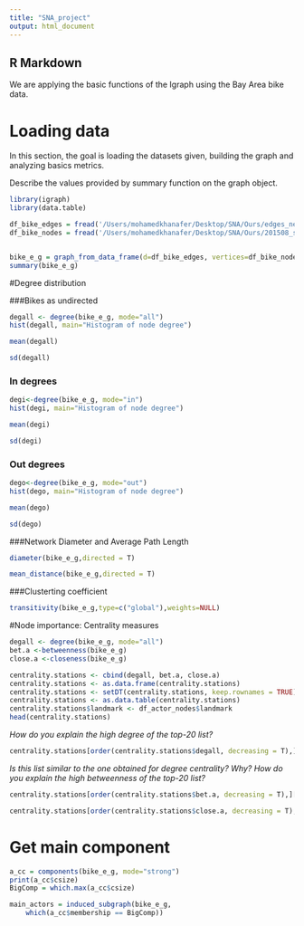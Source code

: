 ```yaml
---
title: "SNA_project"
output: html_document
---
```


## R Markdown

We are applying the basic functions of the Igraph using the Bay Area bike data.


# Loading data

In this section, the goal is loading the datasets given, building the graph and analyzing basics metrics. 

Describe the values provided by summary function on the graph object.

```r

library(igraph)
library(data.table)

df_bike_edges = fread('/Users/mohamedkhanafer/Desktop/SNA/Ours/edges_new.csv',  header=T)
df_bike_nodes = fread('/Users/mohamedkhanafer/Desktop/SNA/Ours/201508_station_data.csv',  header = T)


bike_e_g = graph_from_data_frame(d=df_bike_edges, vertices=df_bike_nodes, directed=T) 
summary(bike_e_g)
```

#Degree distribution

###Bikes as undirected
```r

degall <- degree(bike_e_g, mode="all")
hist(degall, main="Histogram of node degree")

mean(degall)

sd(degall)
```


### In degrees
```r

degi<-degree(bike_e_g, mode="in")
hist(degi, main="Histogram of node degree")

mean(degi)

sd(degi)
```



### Out degrees
```r
dego<-degree(bike_e_g, mode="out")
hist(dego, main="Histogram of node degree")

mean(dego)

sd(dego)
```

###Network Diameter and Average Path Length
```r
diameter(bike_e_g,directed = T)

mean_distance(bike_e_g,directed = T)
```

###Clusterting coefficient
```r
transitivity(bike_e_g,type=c("global"),weights=NULL)
```


#Node importance: Centrality measures

```r
degall <- degree(bike_e_g, mode="all")
bet.a <-betweenness(bike_e_g)
close.a <-closeness(bike_e_g)

centrality.stations <- cbind(degall, bet.a, close.a)
centrality.stations <- as.data.frame(centrality.stations)
centrality.stations <- setDT(centrality.stations, keep.rownames = TRUE)[]
centrality.stations <- as.data.table(centrality.stations)
centrality.stations$landmark <- df_actor_nodes$landmark
head(centrality.stations)
```

*How do you explain the high degree of the top-20 list? *
```r
centrality.stations[order(centrality.stations$degall, decreasing = T),][1:20]
```

*Is this list similar to the one obtained for degree centrality? Why? How do you explain the high betweenness of the top-20 list?*
```r
centrality.stations[order(centrality.stations$bet.a, decreasing = T),][1:20]
```

```r
centrality.stations[order(centrality.stations$close.a, decreasing = T),][1:20]
```

# Get main component
```r
a_cc = components(bike_e_g, mode="strong")
print(a_cc$csize)
BigComp = which.max(a_cc$csize)

main_actors = induced_subgraph(bike_e_g, 
    which(a_cc$membership == BigComp))
```

```r

```

```r

```

